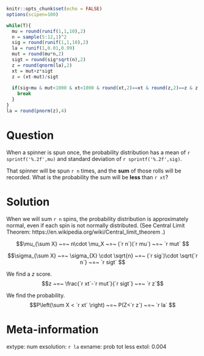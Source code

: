 ```r
knitr::opts_chunk$set(echo = FALSE)
options(scipen=100)

while(T){
  mu = round(runif(1,1,10),2)
  n = sample(5:12,1)^2
  sig = round(runif(1,1,10),2)
  la = runif(1,0.01,0.99)
  mut = round(mu*n,2)
  sigt = round(sig*sqrt(n),2)
  z = round(qnorm(la),2)
  xt = mut+z*sigt
  z = (xt-mut)/sigt
  
  if(sig<mu & mut<1000 & xt<1000 & round(xt,2)==xt & round(z,2)==z & z!=0){
    break
  }
}
la = round(pnorm(z),4)
```

Question
========

When a spinner is spun once, the probability distribution has a mean of `r sprintf('%.2f',mu)` and standard deviation of `r sprintf('%.2f',sig)`.

That spinner will be spun `r n` times, and the **sum** of those rolls will be recorded. What is the probability the sum will be **less** than `r xt`?


Solution
========

When we will sum `r n` spins, the probability distribution is approximately normal, even if each spin is not normally distributed. (See Central Limit Theorem: https://en.wikipedia.org/wiki/Central_limit_theorem .)

$$\mu_{\sum X} ~=~ n\cdot \mu_X ~=~ (`r n`)(`r mu`) ~=~ `r mut` $$

$$\sigma_{\sum X} ~=~ \sigma_{X} \cdot \sqrt{n} ~=~ (`r sig`)\cdot \sqrt{`r n`} ~=~ `r sigt` $$

We find a $z$ score.
$$z ~=~ \frac{`r xt`-`r mut`}{`r sigt`} ~=~ `r z`$$

We find the probability.
$$P\left(\sum X < `r xt` \right) ~=~ P(Z<`r z`) ~=~ `r la` $$



Meta-information
================
extype: num
exsolution: `r la`
exname: prob tot less
extol: 0.004
